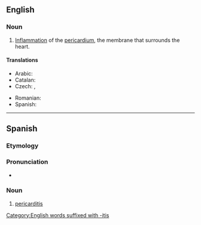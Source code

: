 ==English==
{{wikipedia}}

===Noun===
{{en-noun|~|pericarditides|pericardites}}

# {{lb|en|cardiology|pathology}} [[inflammation|Inflammation]] of the [[pericardium]], the membrane that surrounds the heart.

====Translations====
{{trans-top|inflammation of the pericardium, the membrane that surrounds the heart}}
* Arabic: {{t|ar|اِلْتِهَاب التَّأْمُور|m}}
* Catalan: {{t+|ca|pericarditis|f}}
* Czech: {{t|cs|perikarditida|f}}, {{t|cs|zánět osrdečníku|m}}
{{trans-mid}}
* Romanian: {{t+|ro|pericardită|f}}
* Spanish: {{t+|es|pericarditis|f}}
{{trans-bottom}}

[[Category:English words suffixed with -itis]]

----

==Spanish==

===Etymology===
{{suffix|es|pericardio|itis}}

===Pronunciation===
* {{rhymes|es|itis}}

===Noun===
{{es-noun|f}}

# {{lb|es|cardiology|pathology}} [[#English|pericarditis]]